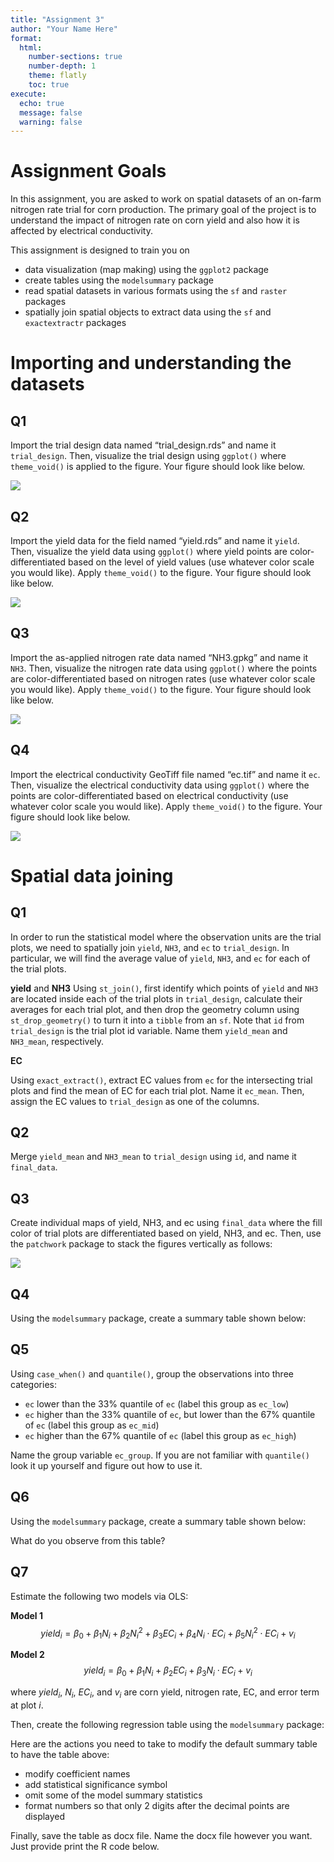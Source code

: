 ```yaml
---
title: "Assignment 3"
author: "Your Name Here"
format:
  html:
    number-sections: true
    number-depth: 1
    theme: flatly
    toc: true
execute:
  echo: true
  message: false
  warning: false
---
```



# Assignment Goals

In this assignment, you are asked to work on spatial datasets of an on-farm nitrogen rate trial for corn production. The primary goal of the project is to understand the impact of nitrogen rate on corn yield and also how it is affected by electrical conductivity.

This assignment is designed to train you on

+ data visualization (map making) using the `ggplot2` package
+ create tables using the `modelsummary` package
+ read spatial datasets in various formats using the `sf` and `raster` packages
+ spatially join spatial objects to extract data using the `sf` and `exactextractr` packages

# Importing and understanding the datasets

## Q1

Import the trial design data named "trial_design.rds" and name it `trial_design`. Then, visualize the trial design using `ggplot()` where `theme_void()` is applied to the figure. Your figure should look like below.



![](g_trial_design.png)

## Q2

Import the yield data for the field named "yield.rds" and name it `yield`. Then, visualize the yield data using `ggplot()` where yield points are color-differentiated based on the level of yield values (use whatever color scale you would like). Apply `theme_void()` to the figure. Your figure should look like below.   



![](g_yield.png)

## Q3

Import the as-applied nitrogen rate data named "NH3.gpkg" and name it `NH3`. Then, visualize the nitrogen rate data using `ggplot()` where the points are color-differentiated based on nitrogen rates (use whatever color scale you would like). Apply `theme_void()` to the figure. Your figure should look like below.



![](g_NH3.png)

## Q4

Import the electrical conductivity GeoTiff file named "ec.tif" and name it `ec`. Then, visualize the electrical conductivity data using `ggplot()` where the points are color-differentiated based on electrical conductivity (use whatever color scale you would like). Apply `theme_void()` to the figure. Your figure should look like below.   




![](g_ec.png)

# Spatial data joining

## Q1

In order to run the statistical model where the observation units are the trial plots, we need to spatially join `yield`, `NH3`, and `ec` to `trial_design`. In particular, we will find the average value of `yield`, `NH3`, and `ec` for each of the trial plots. 

**yield** and **NH3**
Using `st_join()`, first identify which points of `yield` and `NH3` are located inside each of the trial plots in `trial_design`, calculate their averages for each trial plot, and then drop the geometry column using `st_drop_geometry()` to turn it into a `tibble` from an `sf`. Note that `id` from `trial_design` is the trial plot id variable. Name them `yield_mean` and `NH3_mean`, respectively.



**EC**

Using `exact_extract()`, extract EC values from `ec` for the intersecting trial plots and find the mean of EC for each trial plot. Name it `ec_mean`. Then, assign the EC values to `trial_design` as one of the columns.





## Q2 

Merge `yield_mean` and `NH3_mean` to `trial_design` using `id`, and name it `final_data`.


## Q3

Create individual maps of yield, NH3, and ec using `final_data` where the fill color of trial plots are differentiated based on yield, NH3, and ec. Then, use the `patchwork` package to stack the figures vertically as follows:


![](g_three.png)

## Q4

Using the `modelsummary` package, create a summary table shown below:


## Q5

Using `case_when()` and `quantile()`, group the observations into three categories:

+ `ec` lower than the 33% quantile of `ec` (label this group as `ec_low`)
+ `ec` higher than the 33% quantile of `ec`, but lower than the 67% quantile of `ec` (label this group as `ec_mid`)
+ `ec` higher than the 67% quantile of `ec` (label this group as `ec_high`)

Name the group variable `ec_group`. If you are not familiar with `quantile()` look it up yourself and figure out how to use it.



## Q6

Using the `modelsummary` package, create a summary table shown below:


What do you observe from this table? 

## Q7 

Estimate the following two models via OLS:

**Model 1**
$$
yield_i = \beta_0 + \beta_1 N_i + \beta_2 N_i^2 + \beta_3 EC_i + \beta_4 N_i \cdot EC_i + \beta_5 N_i^2 \cdot EC_i + v_i
$$

**Model 2**
$$
yield_i = \beta_0 + \beta_1 N_i + \beta_2 EC_i + \beta_3 N_i \cdot EC_i + v_i
$$

where $yield_i$, $N_i$, $EC_i$, and $v_i$ are corn yield, nitrogen rate, EC, and error term at plot $i$. 

Then, create the following regression table using the `modelsummary` package:


Here are the actions you need to take to modify the default summary table to have the table above:

+ modify coefficient names
+ add statistical significance symbol
+ omit some of the model summary statistics
+ format numbers so that only 2 digits after the decimal points are displayed

Finally, save the table as docx file. Name the docx file however you want. Just provide print the R code below.

